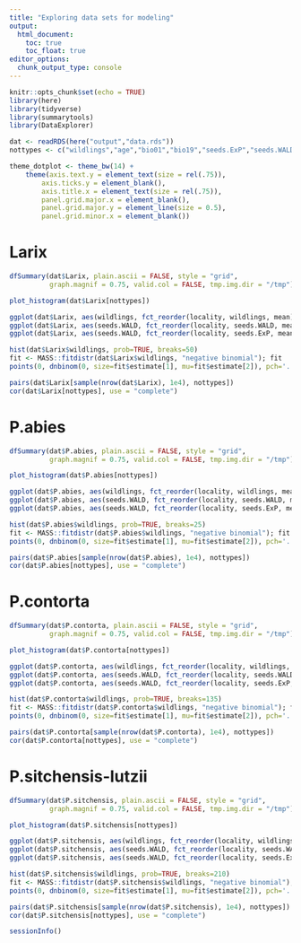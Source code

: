 ```yaml
---
title: "Exploring data sets for modeling"
output: 
  html_document:
    toc: true
    toc_float: true
editor_options: 
  chunk_output_type: console
---
```


```r
knitr::opts_chunk$set(echo = TRUE)
library(here)
library(tidyverse)
library(summarytools)
library(DataExplorer)
```

```r
dat <- readRDS(here("output","data.rds"))
nottypes <- c("wildlings","age","bio01","bio19","seeds.ExP","seeds.WALD","relelev")
```

```r
theme_dotplot <- theme_bw(14) +
    theme(axis.text.y = element_text(size = rel(.75)),
        axis.ticks.y = element_blank(),
        axis.title.x = element_text(size = rel(.75)),
        panel.grid.major.x = element_blank(),
        panel.grid.major.y = element_line(size = 0.5),
        panel.grid.minor.x = element_blank())
```

# Larix

```r
dfSummary(dat$Larix, plain.ascii = FALSE, style = "grid", 
          graph.magnif = 0.75, valid.col = FALSE, tmp.img.dir = "/tmp")
```

```r
plot_histogram(dat$Larix[nottypes])
```

```r
ggplot(dat$Larix, aes(wildlings, fct_reorder(locality, wildlings, mean))) + geom_point() + theme_dotplot
ggplot(dat$Larix, aes(seeds.WALD, fct_reorder(locality, seeds.WALD, mean))) + geom_point() + theme_dotplot
ggplot(dat$Larix, aes(seeds.WALD, fct_reorder(locality, seeds.ExP, mean))) + geom_point() + theme_dotplot
```

```r
hist(dat$Larix$wildlings, prob=TRUE, breaks=50)
fit <- MASS::fitdistr(dat$Larix$wildlings, "negative binomial"); fit
points(0, dnbinom(0, size=fit$estimate[1], mu=fit$estimate[2]), pch='.', col='red', cex=3)
```

```r
pairs(dat$Larix[sample(nrow(dat$Larix), 1e4), nottypes])
cor(dat$Larix[nottypes], use = "complete")
```
 
# P.abies

```r
dfSummary(dat$P.abies, plain.ascii = FALSE, style = "grid", 
          graph.magnif = 0.75, valid.col = FALSE, tmp.img.dir = "/tmp")
```

```r
plot_histogram(dat$P.abies[nottypes])
```

```r
ggplot(dat$P.abies, aes(wildlings, fct_reorder(locality, wildlings, mean))) + geom_point() + theme_dotplot
ggplot(dat$P.abies, aes(seeds.WALD, fct_reorder(locality, seeds.WALD, mean))) + geom_point() + theme_dotplot
ggplot(dat$P.abies, aes(seeds.WALD, fct_reorder(locality, seeds.ExP, mean))) + geom_point() + theme_dotplot
```

```r
hist(dat$P.abies$wildlings, prob=TRUE, breaks=25)
fit <- MASS::fitdistr(dat$P.abies$wildlings, "negative binomial"); fit
points(0, dnbinom(0, size=fit$estimate[1], mu=fit$estimate[2]), pch='.', col='red', cex=3)
```

```r
pairs(dat$P.abies[sample(nrow(dat$P.abies), 1e4), nottypes])
cor(dat$P.abies[nottypes], use = "complete")
```

# P.contorta

```r
dfSummary(dat$P.contorta, plain.ascii = FALSE, style = "grid", 
          graph.magnif = 0.75, valid.col = FALSE, tmp.img.dir = "/tmp")
```

```r
plot_histogram(dat$P.contorta[nottypes])
```

```r
ggplot(dat$P.contorta, aes(wildlings, fct_reorder(locality, wildlings, mean))) + geom_point() + theme_dotplot
ggplot(dat$P.contorta, aes(seeds.WALD, fct_reorder(locality, seeds.WALD, mean))) + geom_point() + theme_dotplot
ggplot(dat$P.contorta, aes(seeds.WALD, fct_reorder(locality, seeds.ExP, mean))) + geom_point() + theme_dotplot
```

```r
hist(dat$P.contorta$wildlings, prob=TRUE, breaks=135)
fit <- MASS::fitdistr(dat$P.contorta$wildlings, "negative binomial"); fit
points(0, dnbinom(0, size=fit$estimate[1], mu=fit$estimate[2]), pch='.', col='red', cex=3)
```

```r
pairs(dat$P.contorta[sample(nrow(dat$P.contorta), 1e4), nottypes])
cor(dat$P.contorta[nottypes], use = "complete")
```

# P.sitchensis-lutzii

```r
dfSummary(dat$P.sitchensis, plain.ascii = FALSE, style = "grid", 
          graph.magnif = 0.75, valid.col = FALSE, tmp.img.dir = "/tmp")
```

```r
plot_histogram(dat$P.sitchensis[nottypes])
```

```r
ggplot(dat$P.sitchensis, aes(wildlings, fct_reorder(locality, wildlings, mean))) + geom_point() + theme_dotplot
ggplot(dat$P.sitchensis, aes(seeds.WALD, fct_reorder(locality, seeds.WALD, mean))) + geom_point() + theme_dotplot
ggplot(dat$P.sitchensis, aes(seeds.WALD, fct_reorder(locality, seeds.ExP, mean))) + geom_point() + theme_dotplot
```

```r
hist(dat$P.sitchensis$wildlings, prob=TRUE, breaks=210)
fit <- MASS::fitdistr(dat$P.sitchensis$wildlings, "negative binomial"); fit
points(0, dnbinom(0, size=fit$estimate[1], mu=fit$estimate[2]), pch='.', col='red', cex=3)
```

```r
pairs(dat$P.sitchensis[sample(nrow(dat$P.sitchensis), 1e4), nottypes])
cor(dat$P.sitchensis[nottypes], use = "complete")
```

```r
sessionInfo()
```